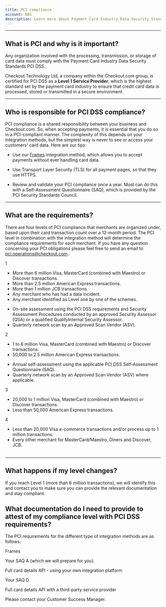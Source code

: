 ```yaml
---
title: PCI compliance
account: NAS
description: Learn more about Payment Card Industry Data Security Standards.
---
```


---

## What is PCI and why is it important?

Any organization involved with the processing, transmission, or storage of card data must comply with the <ExternalLink href="https://www.pcisecuritystandards.org/pci_security/" >Payment Card Industry Data Security Standards</ExternalLink> PCI DSS.

Checkout Technology Ltd, a company within the Checkout.com group, is certified for PCI DSS as a **Level 1 Service Provider**, which is the highest standard set by the payment card industry to ensure that credit card data is processed, stored or transmitted in a secure environment.

---

## Who is responsible for PCI DSS compliance?

PCI compliance is a shared responsibility between your business and Checkout.com. So, when accepting payments, it is essential that you do so in a PCI-compliant manner. The complexity of this depends on your integration methods, but the simplest way is never to see or access your customers' card data. Here are our tips:

- Use our [Frames](/integrate/frames) integration method, which allows you to accept payments without ever handling card data.

- Use Transport Layer Security (TLS) for all payment pages, so that they use HTTPS.

- Review and validate your PCI compliance once a year. Most can do this with a <ExternalLink href="https://www.pcisecuritystandards.org/document_library?category=saqs#results" >Self-Assessment Questionnaire</ExternalLink> (SAQ), which is provided by the <ExternalLink href="https://www.pcisecuritystandards.org/" >PCI Security Standards Council</ExternalLink>.

---

## What are the requirements?

There are four levels of PCI compliance that merchants are organized under, based upon their card transaction count over a 12-month period. The PCI level in combination with the integration method will determine the compliance requirements for each merchant. If you have any question concerning your PCI obligations please feel free to send an email to <ExternalLink href="mailto:pci.operations@checkout.com">pci.operations@checkout.com</ExternalLink>..

<Table>
<TableHead headers={['PCI level', 'Transactions processed / year', 'Key requirements']} />
<TableBody>
<TableRow>
<TableCell>

1

</TableCell>
<TableCell>

- More than 6 million Visa, MasterCard (combined with Maestro) or Discover transactions.
- More than 2.5 million American Express transactions.
- More than 1 million JCB transactions.
- Any merchant who has had a data incident.
- Any merchant identified as Level one by one of the schemes.

</TableCell>
<TableCell>

- On-site assessment using the PCI DSS requirements and Security Assessment Procedures conducted by an approved <ExternalLink href="https://www.pcisecuritystandards.org/assessors_and_solutions/qualified_security_assessors" >Security Assessor</ExternalLink> (QSA) or a qualified <ExternalLink href="https://www.pcisecuritystandards.org/program_training_and_qualification/internal_security_assessor_certification) (ISA" >QualityInternal Security Assessor</ExternalLink>.
- Quarterly network scan by an <ExternalLink href="https://www.pcisecuritystandards.org/assessors_and_solutions/approved_scanning_vendors" >Approved Scan Vendor</ExternalLink> (ASV).

</TableCell>
</TableRow>
<TableRow>
<TableCell>

2

</TableCell>
<TableCell>

- 1 to 6 million Visa, MasterCard (combined with Maestro) or Discover transactions.
- 50,000 to 2.5 million American Express transactions.

</TableCell>
<TableCell rowSpan="3">

- Annual self-assessment using the applicable PCI DSS Self-Assessment Questionnaire (SAQ).
- Quarterly network scan by an <ExternalLink href="https://www.pcisecuritystandards.org/assessors_and_solutions/approved_scanning_vendors" >Approved Scan Vendor</ExternalLink> (ASV) where applicable.

</TableCell>
</TableRow>
<TableRow>
<TableCell>

3

</TableCell>
<TableCell>

- 20,000 to 1 million Visa, MasterCard (combined with Maestro) or Discover transactions.
- Less than 50,000 American Express transactions.

</TableCell>
</TableRow>
<TableRow>
<TableCell>

4

</TableCell>
<TableCell>

- Less than 20,000 Visa e-commerce transactions and/or process up to 1 million transactions.
- Every other merchant for MasterCard/Maestro, Diners and Discover, JCB.

</TableCell>
</TableRow>
</TableBody>
</Table>

---

## What happens if my level changes?

If you reach Level 1 (more than 6 million transactions), we will identify this and contact you to make sure you can provide the relevant documentation and stay compliant.

## What documentation do I need to provide to attest of my compliance level with PCI DSS requirements?

The PCI requirements for the different type of integration methods are as follows:

<Table>
<TableHead headers={['Integration method', 'Documents required']} />
<TableBody>
<TableRow>
<TableCell>

Frames

</TableCell>
<TableCell>

Your SAQ A (which we will prepare for you).

</TableCell>
</TableRow>
<TableRow>
<TableCell>

Full card details API - using your own integration platform

</TableCell>
<TableCell>

Your SAQ D.

</TableCell>
</TableRow>
<TableRow>
<TableCell>

Full card details API with a third-party service provider

</TableCell>
<TableCell>

Please contact your Customer Success Manager.

</TableCell>
</TableRow>
</TableBody>
</Table>
